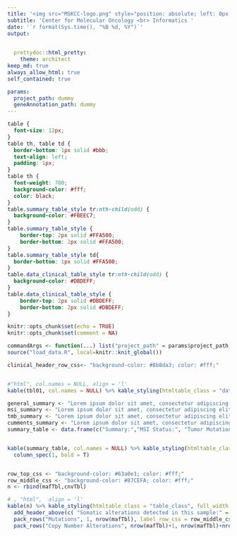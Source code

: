 ```yaml
---
title: '<img src="MSKCC-logo.png" style="position: absolute; left: 0px;  max-width: 30%; height: auto;"> Analysis Report'
subtitle: 'Center for Molecular Oncology <br> Informatics '
date: '`r format(Sys.time(), "%B %d, %Y")`'
output:

  
  prettydoc::html_pretty:
    theme: architect
keep_md: true
always_allow_html: true
self_contained: true

params:
  project_path: dummy
  geneAnnotation_path: dummy
---
```



```css
table {
  font-size: 12px;
}
table th, table td {
  border-bottom: 1px solid #bbb;
  text-align: left;
  padding: 1px;
}
table th {
  font-weight: 700;
  background-color: #fff;
  color: black;
}
table.summary_table_style tr:nth-child(odd) {
  background-color: #FBEEC7;
}
table.summary_table_style {
    border-top: 2px solid #FFA500;
    border-bottom: 2px solid #FFA500;
}
table.summary_table_style td{
  border-bottom: 1px solid #FFA500;
}
table.data_clinical_table_style tr:nth-child(odd) {
  background-color: #DBDEFF;
}
table.data_clinical_table_style {
    border-top: 2px solid #DBDEFF;
    border-bottom: 2px solid #DBDEFF;
}
```

```r
knitr::opts_chunk$set(echo = TRUE)
knitr::opts_chunk$set(comment = NA)

commandArgs <- function(...) list("project_path" = params$project_path, "geneAnnotation_path" = params$geneAnnotation_path)
source("load_data.R", local=knitr::knit_global())
```


```r
clinical_header_row_css<- "background-color: #8b8da3; color: #fff;"


#"html", col.names = NULL, align = 'l'
kable(tbl01, col.names = NULL) %>% kable_styling(htmltable_class = "data_clinical_table_style", full_width = T, position = "left")%>% add_header_above(c( "Data clinical:" = 4), align= "l",extra_css= clinical_header_row_css )
```


```r
general_summary <- "Lorem ipsum dolor sit amet, consectetur adipiscing elit, sed do eiusmod tempor incididunt ut labore et dolore magna aliqua. Ut enim ad minim veniam, quis nostrud exercitation ullamco laboris nisi ut aliquip ex ea commodo consequat. Duis aute irure dolor in reprehenderit in voluptate velit esse cillum dolore eu fugiat nulla pariatur. Excepteur sint occaecat cupidatat non proident, sunt in culpa qui officia deserunt mollit anim id est laborum."
msi_summary <- "Lorem ipsum dolor sit amet, consectetur adipiscing elit, sed do eiusmod tempor incididunt ut labore et dolore magna aliqua. Ut enim ad minim veniam, quis nostrud exercitation ullamco laboris nisi ut aliquip ex ea commodo consequat. Duis aute irure dolor in reprehenderit in voluptate velit esse cillum dolore eu fugiat nulla pariatur. Excepteur sint occaecat cupidatat non proident, sunt in culpa qui officia deserunt mollit anim id est laborum."
tmb_summary <- "Lorem ipsum dolor sit amet, consectetur adipiscing elit, sed do eiusmod tempor incididunt ut labore et dolore magna aliqua. Ut enim ad minim veniam, quis nostrud exercitation ullamco laboris nisi ut aliquip ex ea commodo consequat. Duis aute irure dolor in reprehenderit in voluptate velit esse cillum dolore eu fugiat nulla pariatur. Excepteur sint occaecat cupidatat non proident, sunt in culpa qui officia deserunt mollit anim id est laborum."
cumments_summary <- "Lorem ipsum dolor sit amet, consectetur adipiscing elit, sed do eiusmod tempor incididunt ut labore et dolore magna aliqua. Ut enim ad minim veniam, quis nostrud exercitation ullamco laboris nisi ut aliquip ex ea commodo consequat. Duis aute irure dolor in reprehenderit in voluptate velit esse cillum dolore eu fugiat nulla pariatur. Excepteur sint occaecat cupidatat non proident, sunt in culpa qui officia deserunt mollit anim id est laborum."
summary_table <- data.frame(c("Summary:","MSI Status:", "Tumor Mutations Burden:", "Comments:"),c(general_summary,msi_summary,tmb_summary,cumments_summary))


kable(summary_table, col.names = NULL) %>% kable_styling(htmltable_class = "summary_table_style", full_width = T, position = "left")%>%
  column_spec(1, bold = T)



```


```r
row_top_css <- "background-color: #63a0e1; color: #fff;"
row_middle_css <- "background-color: #87CEFA; color: #fff;"
n <- rbind(mafTbl,cnvTbl)

# , "html",  align = 'l'
kable(n) %>% kable_styling(htmltable_class = "table_class", full_width = T, position = "left")%>%
  add_header_above(c( "Somatic alterations detected in this sample:" = 5), align= "l",extra_css= row_top_css )%>%
  pack_rows("Mutations", 1, nrow(mafTbl), label_row_css = row_middle_css)%>%
  pack_rows("Copy Number Alterations", nrow(mafTbl)+1, nrow(mafTbl)+nrow(cnvTbl), label_row_css = row_middle_css)
```